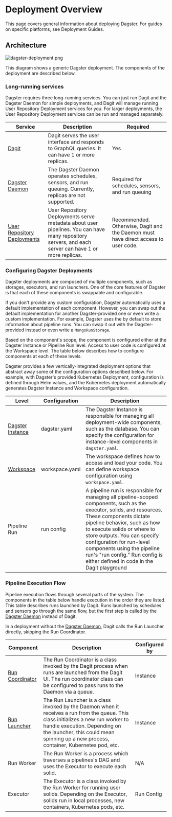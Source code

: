 # Deployment Overview

This page covers general information about deploying Dagster. For guides on specific platforms, see Deployment Guides.

## Architecture

<!-- https://excalidraw.com/#json=4771198026121216,nmLfShZ_frrUPJTUxaeI5g -->

<Image
alt="dagster-deployment.png"
src="/images/deploying/dagster-deployment.png"
width={2986}
height={1106}
/>

This diagram shows a generic Dagster deployment. The components of the deployment are described below.

### Long-running services

Dagster requires three long-running services. You can just run Dagit and the Dagster Daemon for simple deployments, and Dagit will manage running User Repository Deployment services for you. For larger deployments, the User Repository Deployment services can be run and managed separately.

| Service                                                                       | Description                                                                                                                                         | Required                                                                           |
| ----------------------------------------------------------------------------- | --------------------------------------------------------------------------------------------------------------------------------------------------- | ---------------------------------------------------------------------------------- |
| [Dagit](/concepts/dagit/dagit)                                                | Dagit serves the user interface and responds to GraphQL queries. It can have 1 or more replicas.                                                    | Yes                                                                                |
| [Dagster Daemon](/deployment/dagster-daemon)                                  | The Dagster Daemon operates schedules, sensors, and run queuing. Currently, replicas are not supported.                                             | Required for schedules, sensors, and run queuing                                   |
| [User Repository Deployments](/concepts/repositories-workspaces/repositories) | User Repository Deployments serve metadata about user pipelines. You can have many repository servers, and each server can have 1 or more replicas. | Recommended. Otherwise, Dagit and the Daemon must have direct access to user code. |

### Configuring Dagster Deployments

Dagster deployments are composed of multiple components, such as storages, executors, and run launchers. One of the core features of Dagster is that each of these components is swappable and configurable.

If you don't provide any custom configuration, Dagster automatically uses a default implementation of each component. However, you can swap out the default implementation for another Dagster-provided one or even write a custom implementation. For example, Dagster uses the <PyObject module="dagster.core.storage.runs" object="SqliteRunStorage" /> by default to store information about pipeline runs. You can swap it out with the Dagster-provided <PyObject module="dagster_postgres" object="PostgresRunStorage"/> instead or even write a `MongoRunStorage`.

Based on the component's scope, the component is configured either at the Dagster Instance or Pipeline Run level. Access to user code is configured at the Workspace level. The table below describes how to configure components at each of these levels.

<Warning>
  Dagster provides a few vertically-integrated deployment options that abstract
  away some of the configuration options described below. For example, with
  Dagster's provided <Link href="/TODO">Kubernetes Deployment</Link>,
  configuration is defined through Helm values, and the Kubernetes deployment
  automatically generates Dagster Instance and Workspace configuration.
</Warning>

| Level                                                     | Configuration  | Description                                                                                                                                                                                                                                                                                                                                                                             |
| --------------------------------------------------------- | -------------- | --------------------------------------------------------------------------------------------------------------------------------------------------------------------------------------------------------------------------------------------------------------------------------------------------------------------------------------------------------------------------------------- |
| [Dagster Instance](/deployment/dagster-instance)          | dagster.yaml   | The Dagster Instance is responsible for managing all deployment-wide components, such as the database. You can specify the configuration for instance-level components in `dagster.yaml`.                                                                                                                                                                                               |
| [Workspace](/concepts/repositories-workspaces/workspaces) | workspace.yaml | The workspace defines how to access and load your code. You can define workspace configuration using `workspace.yaml`.                                                                                                                                                                                                                                                                  |
| Pipeline Run                                              | run config     | A pipeline run is responsible for managing all pipeline-scoped components, such as the executor, solids, and resources. These components dictate pipeline behavior, such as how to execute solids or where to store outputs. You can specify configuration for run-level components using the pipeline run's "run config." Run config is either defined in code in the Dagit playground |

### Pipeline Execution Flow

Pipeline execution flows through several parts of the system. The components in the table below handle execution in the order they are listed. This table describes runs launched by Dagit. Runs launched by schedules and sensors go through the same flow, but the first step is called by the [Dagster Daemon](/deployment/dagster-daemon) instead of Dagit.

In a deployment without the [Dagster Daemon](/deployment/dagster-daemon), Dagit calls the Run Launcher directly, skipping the Run Coordinator.

| Component                                      | Description                                                                                                                                                                                                                                                 | Configured by |
| ---------------------------------------------- | ----------------------------------------------------------------------------------------------------------------------------------------------------------------------------------------------------------------------------------------------------------- | ------------- |
| [Run Coordinator](/deployment/run-coordinator) | The Run Coordinator is a class invoked by the Dagit process when runs are launched from the Dagit UI. The run coordinator class can be configured to pass runs to the Daemon via a queue.                                                                   | Instance      |
| [Run Launcher](/deployment/run-launcher)       | The Run Launcher is a class invoked by the Daemon when it receives a run from the queue. This class initializes a new run worker to handle execution. Depending on the launcher, this could mean spinning up a new process, container, Kubernetes pod, etc. | Instance      |
| Run Worker                                     | The Run Worker is a process which traverses a pipelines's DAG and uses the Executor to execute each solid.                                                                                                                                                  | N/A           |
| Executor                                       | The Executor is a class invoked by the Run Worker for running user solids. Depending on the Executor, solids run in local processes, new containers, Kubernetes pods, etc.                                                                                  | Run Config    |
